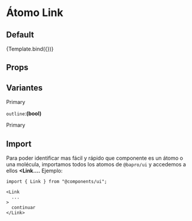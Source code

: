 

<Meta
  title="Atoms/Link"
  component={Link}
/>


# Átomo Link

## Default

<Preview>
  <Story
    name="Link Info"
    args={{ children: 'Default'}}
  >
    {Template.bind({})}
  </Story>
</Preview>

## Props

<Props story="Link Info" />

## Variantes

<Preview>
      <Link>Primary</Link>
</Preview>

`outline`:**(bool)** 

<Preview>
      <Link>Primary</Link>
</Preview>

## Import
Para poder identificar mas fácil y rápido que componente es un átomo o una molécula, importamos todos los atomos de `@bapro/ui` 
y accedemos a ellos **<Link....**  Ejemplo:

```
import { Link } from "@components/ui";

<Link
  ...
>
  continuar
</Link>
```